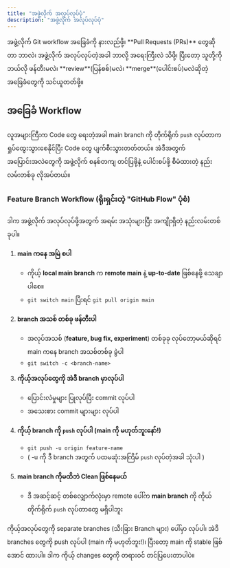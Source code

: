 ```yaml
---
title: "အဖွဲ့လိုက် အလုပ်လုပ်ပုံ"
description: "အဖွဲ့လိုက် အလုပ်လုပ်ပုံ"
---
```



<Aside type="tip" title="ရည်ရွယ်ချက်">
  အဖွဲ့လိုက် Git workflow အခြေခံကို နားလည်ဖို့၊ **Pull Requests (PRs)** တွေဆိုတာ
  ဘာလဲ၊ အဖွဲ့လိုက် အလုပ်လုပ်တဲ့အခါ ဘာလို့ အရေးကြီးလဲ သိဖို့၊ ပြီးတော့ သူတို့ကို
  ဘယ်လို ဖန်တီးမလဲ၊ **review**(ပြန်စစ်)မလဲ၊ **merge**(ပေါင်းစပ်)မလဲဆိုတဲ့
  အခြေခံတွေကို သင်ယူတတ်ဖို့။
</Aside>

## အခြေခံ Workflow

လူအများကြီးက Code တွေ ရေးတဲ့အခါ main branch ကို တိုက်ရိုက် `push` လုပ်တာက ရှုပ်ထွေးသွားစေနိုင်ပြီး Code တွေ ပျက်စီးသွားတတ်တယ်။ အဲဒီအတွက် အပြောင်းအလဲတွေကို အဖွဲ့လိုက် စနစ်တကျ တင်ပြဖို့နဲ့ ပေါင်းစပ်ဖို့ စီမံထားတဲ့ နည်းလမ်းတစ်ခု လိုအပ်တယ်။

### Feature Branch Workflow (ရိုးရှင်းတဲ့ "GitHub Flow" ပုံစံ)

ဒါက အဖွဲ့လိုက် အလုပ်လုပ်ဖို့အတွက် အရမ်း အသုံးများပြီး အကျိုးရှိတဲ့ နည်းလမ်းတစ်ခုပါ။

1. **main ကနေ အမြဲ စပါ**

   - ကိုယ့် **local main branch** က **remote main** နဲ့ **up-to-date** ဖြစ်နေဖို့ သေချာပါစေ။
   - `git switch main` ပြီးရင် `git pull origin main`

2. **branch အသစ် တစ်ခု ဖန်တီးပါ**

   - အလုပ်အသစ် (**feature, bug fix, experiment**) တစ်ခုခု လုပ်တော့မယ်ဆိုရင် main ကနေ branch အသစ်တစ်ခု ခွဲပါ
   - `git switch -c <branch-name>`

3. **ကိုယ့်အလုပ်တွေကို အဲဒီ branch မှာလုပ်ပါ**

   - ပြောင်းလဲမှုများ ပြုလုပ်ပြီး commit လုပ်ပါ
   - အသေးစား commit များများ လုပ်ပါ

4. **ကိုယ့် branch ကို `push` လုပ်ပါ (main ကို မဟုတ်ဘူးနော်!)**

   - `git push -u origin feature-name`
   - ( -u ကို ဒီ branch အတွက် ပထမဆုံးအကြိမ် `push` လုပ်တဲ့အခါ သုံးပါ )

5. **main branch ကိုမထိဘဲ Clean ဖြစ်နေမယ်**

   - ဒီ အဆင့်ဆင့် တစ်လျှောက်လုံးမှာ remote ပေါ်က **main branch** ကို ကိုယ်တိုက်ရိုက် `push` လုပ်တာတွေ မရှိပါဘူး

<Aside title="အနှစ်ချုပ်">
  ကိုယ့်အလုပ်တွေကို separate branches (သီးခြား Branch များ) ပေါ်မှာ လုပ်ပါ၊ အဲဒီ
  branches တွေကို push လုပ်ပါ (main ကို မဟုတ်ဘူး!)၊ ပြီးတော့ main ကို stable
  ဖြစ်အောင် ထားပါ။ ဒါက ကိုယ့် changes တွေကို တရားဝင်
  တင်ပြပေးတာပါပဲ။
</Aside>
